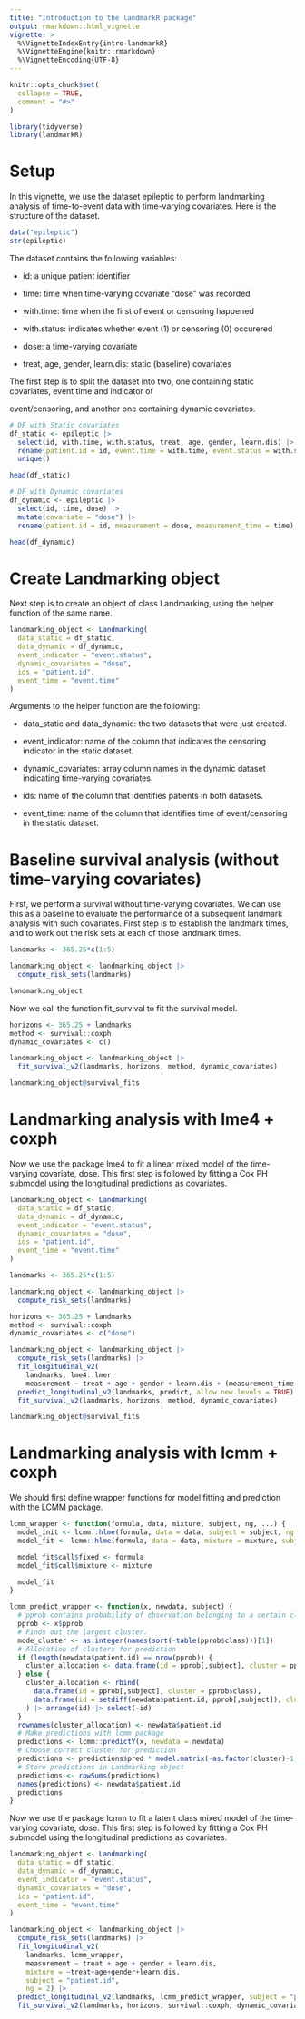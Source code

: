 ```yaml
---
title: "Introduction to the landmarkR package"
output: rmarkdown::html_vignette
vignette: >
  %\VignetteIndexEntry{intro-landmarkR}
  %\VignetteEngine{knitr::rmarkdown}
  %\VignetteEncoding{UTF-8}
---
```


```r
knitr::opts_chunk$set(
  collapse = TRUE,
  comment = "#>"
)
```

```r
library(tidyverse)
library(landmarkR)
```

# Setup

In this vignette, we use the dataset epileptic to perform landmarking analysis of time-to-event data with time-varying covariates. Here is the structure of the dataset.

```r
data("epileptic")
str(epileptic)
```

The dataset contains the following variables:

-   id: a unique patient identifier

-   time: time when time-varying covariate "dose" was recorded

-   with.time: time when the first of event or censoring happened

-   with.status: indicates whether event (1) or censoring (0) occurered

-   dose: a time-varying covariate

-   treat, age, gender, learn.dis: static (baseline) covariates

The first step is to split the dataset into two, one containing static covariates, event time and indicator of

event/censoring, and another one containing dynamic covariates.

```r
# DF with Static covariates
df_static <- epileptic |>
  select(id, with.time, with.status, treat, age, gender, learn.dis) |>
  rename(patient.id = id, event.time = with.time, event.status = with.status) |>
  unique()

head(df_static)

```

```r
# DF with Dynamic covariates
df_dynamic <- epileptic |>
  select(id, time, dose) |>
  mutate(covariate = "dose") |>
  rename(patient.id = id, measurement = dose, measurement_time = time)

head(df_dynamic)
```

# Create Landmarking object

Next step is to create an object of class Landmarking, using the helper function of the same name.

```r
landmarking_object <- Landmarking(
  data_static = df_static,
  data_dynamic = df_dynamic,
  event_indicator = "event.status",
  dynamic_covariates = "dose",
  ids = "patient.id",
  event_time = "event.time"
)
```

Arguments to the helper function are the following:

-   data_static and data_dynamic: the two datasets that were just created.

-   event_indicator: name of the column that indicates the censoring indicator in the static dataset.

-   dynamic_covariates: array column names in the dynamic dataset indicating time-varying covariates.

-   ids: name of the column that identifies patients in both datasets.

-   event_time: name of the column that identifies time of event/censoring in the static dataset.

# Baseline survival analysis (without time-varying covariates)

First, we perform a survival without time-varying covariates. We can use this as a baseline to evaluate the performance of a subsequent landmark analysis with such covariates. First step is to establish the landmark times, and to work out the risk sets at each of those landmark times.

```r
landmarks <- 365.25*c(1:5)

landmarking_object <- landmarking_object |>
  compute_risk_sets(landmarks)

landmarking_object
```

Now we call the function fit_survival to fit the survival model.

```r
horizons <- 365.25 + landmarks
method <- survival::coxph
dynamic_covariates <- c()

landmarking_object <- landmarking_object |>
  fit_survival_v2(landmarks, horizons, method, dynamic_covariates)

landmarking_object@survival_fits
```

# Landmarking analysis with lme4 + coxph

Now we use the package lme4 to fit a linear mixed model of the time-varying covariate, dose. This first step is followed by fitting a Cox PH submodel using the longitudinal predictions as covariates.

```r
landmarking_object <- Landmarking(
  data_static = df_static,
  data_dynamic = df_dynamic,
  event_indicator = "event.status",
  dynamic_covariates = "dose",
  ids = "patient.id",
  event_time = "event.time"
)

landmarks <- 365.25*c(1:5)

landmarking_object <- landmarking_object |>
  compute_risk_sets(landmarks)

horizons <- 365.25 + landmarks
method <- survival::coxph
dynamic_covariates <- c("dose")

```

```r
landmarking_object <- landmarking_object |>
  compute_risk_sets(landmarks) |>
  fit_longitudinal_v2(
    landmarks, lme4::lmer,
    measurement ~ treat + age + gender + learn.dis + (measurement_time|patient.id)) |>
  predict_longitudinal_v2(landmarks, predict, allow.new.levels = TRUE) |>
  fit_survival_v2(landmarks, horizons, method, dynamic_covariates)

landmarking_object@survival_fits
```

# Landmarking analysis with lcmm + coxph

We should first define wrapper functions for model fitting and prediction with the LCMM package.


```r
lcmm_wrapper <- function(formula, data, mixture, subject, ng, ...) {
  model_init <- lcmm::hlme(formula, data = data, subject = subject, ng = 1)
  model_fit <- lcmm::hlme(formula, data = data, mixture = mixture, subject = subject, ng = ng, B = model_init, ...)

  model_fit$call$fixed <- formula
  model_fit$call$mixture <- mixture

  model_fit
}
```

```r
lcmm_predict_wrapper <- function(x, newdata, subject) {
  # pprob contains probability of observation belonging to a certain cluster
  pprob <- x$pprob
  # Finds out the largest cluster.
  mode_cluster <- as.integer(names(sort(-table(pprob$class)))[1])
  # Allocation of clusters for prediction
  if (length(newdata$patient.id) == nrow(pprob)) {
    cluster_allocation <- data.frame(id = pprob[,subject], cluster = pprob$class)
  } else {
    cluster_allocation <- rbind(
      data.frame(id = pprob[,subject], cluster = pprob$class),
      data.frame(id = setdiff(newdata$patient.id, pprob[,subject]), cluster = mode_cluster)
    ) |> arrange(id) |> select(-id)
  }
  rownames(cluster_allocation) <- newdata$patient.id
  # Make predictions with lcmm package
  predictions <- lcmm::predictY(x, newdata = newdata)
  # Choose correct cluster for prediction
  predictions <- predictions$pred * model.matrix(~as.factor(cluster)-1,data=cluster_allocation)
  # Store predictions in Landmarking object
  predictions <- rowSums(predictions)
  names(predictions) <- newdata$patient.id
  predictions
}

```

Now we use the package lcmm to fit a latent class mixed model of the time-varying covariate, dose. This first step is followed by fitting a Cox PH submodel using the longitudinal predictions as covariates.

```r
landmarking_object <- Landmarking(
  data_static = df_static,
  data_dynamic = df_dynamic,
  event_indicator = "event.status",
  dynamic_covariates = "dose",
  ids = "patient.id",
  event_time = "event.time"
)

landmarking_object <- landmarking_object |>
  compute_risk_sets(landmarks) |>
  fit_longitudinal_v2(
    landmarks, lcmm_wrapper,
    measurement ~ treat + age + gender + learn.dis,
    mixture = ~treat+age+gender+learn.dis,
    subject = "patient.id",
    ng = 2) |>
  predict_longitudinal_v2(landmarks, lcmm_predict_wrapper, subject = "patient.id") |>
  fit_survival_v2(landmarks, horizons, survival::coxph, dynamic_covariates)
```
